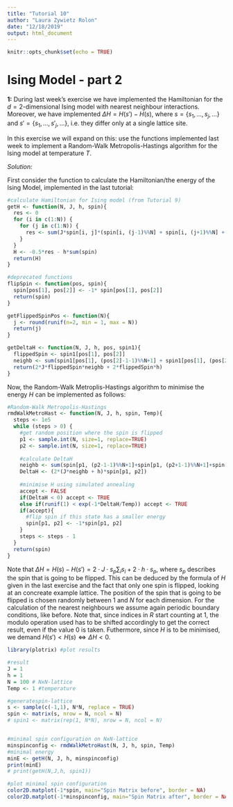 ```yaml
---
title: "Tutorial 10"
author: "Laura Zywietz Rolon"
date: "12/18/2019"
output: html_document
---
```


```r
knitr::opts_chunk$set(echo = TRUE)
```

# Ising Model - part 2

**1:** During last week's exercise we have implemented the Hamiltonian for the $d = 2$-dimensional Ising model with nearest neighbour interactions. Moreover, we have implemented $\Delta H = H(s') - H(s)$, where $s= \lbrace s_1, ..., s_j, ... \rbrace$ and $s'= \lbrace s_1, ..., s'_j, ... \rbrace$, i.e. they differ only at a single lattice site.

In this exercise we will expand on this: use the functions implemented last week to implement a Random-Walk Metropolis-Hastings algorithm for the Ising model at temperature $T$.

*Solution:*

First consider the function to calculate the Hamiltonian/the energy of the Ising Model, implemented in the last tutorial:
```r
#calculate Hamiltonian for Ising model (from Tutorial 9)
getH <- function(N, J, h, spin){
  res <- 0
  for (i in c(1:N)) {
    for (j in c(1:N)) {
      res <- sum(J*spin[i, j]*(spin[i, (j-1)%%N] + spin[i, (j+1)%%N] + spin[(i-1)%%N, j] + spin[(i+1)%%N, j]))
    }
  }
  H <- -0.5*res - h*sum(spin)
  return(H)
}
```

```r
#deprecated functions
flipSpin <- function(pos, spin){
  spin[pos[1], pos[2]] <- -1* spin[pos[1], pos[2]]
  return(spin)
}

getFlippedSpinPos <- function(N){
  j <- round(runif(n=2, min = 1, max = N))
  return(j)
}

getDeltaH <- function(N, J, h, pos, spin1){
  flippedSpin <- spin1[pos[1], pos[2]]
  neighb <- sum(spin1[pos[1], (pos[2]-1-1)%%N+1] + spin1[pos[1], (pos[2]+1-1)%%N+1] + spin1[(pos[1]-1-1)%%N+1, pos[2]] + spin1[(pos[1]+1-1)%%N+1, pos[2]])
  return(2*J*flippedSpin*neighb + 2*flippedSpin*h)
}
```

Now, the Random-Walk Metroplis-Hastings algorithm to minimise the energy $H$ can be implemented as follows:
```r
#Random-Walk Metropolis-Hastings
rmdWalkMetroHast <- function(N, J, h, spin, Temp){
  steps <- 1e5
  while (steps > 0) {
    #get random position where the spin is flipped
    p1 <- sample.int(N, size=1, replace=TRUE)
    p2 <- sample.int(N, size=1, replace=TRUE)
    
    #calculate DeltaH
    neighb <- sum(spin[p1, (p2-1-1)%%N+1]+spin[p1, (p2+1-1)%%N+1]+spin[(p1-1-1)%%N+1, p2]+spin[(p1+1-1)%%N+1, p2])
    DeltaH <- (2*(J*neighb + h)*spin[p1, p2])
    
    #minimise H using simulated annealing
    accept <- FALSE
    if(DeltaH < 0) accept <- TRUE
    else if(runif(1) < exp(-1*DeltaH/Temp)) accept <- TRUE
    if(accept){
      #flip spin if this state has a smaller energy
      spin[p1, p2] <- -1*spin[p1, p2]
    }
    steps <- steps - 1
  }
  return(spin)
}
```

Note that $\Delta H = H(s) - H(s') = 2 \cdot J \cdot s_p \sum_i s_i + 2\cdot h \cdot s_p$, where $s_p$ describes the spin that is going to be flipped. This can be deduced by the formula of $H$ given in the last exercise and the fact that only one spin is flipped, looking at an concreate example lattice. The position of the spin that is going to be flipped is chosen randomly between 1 and $N$ for each dimension. For the calculation of the nearest neighbours we assume again periodic boundary conditions, like before. Note that, since indices in $R$ start counting at 1, the modulo operation used has to be shifted accordingly to get the correct result, even if the value 0 is taken.
Futhermore, since $H$ is to be minimised, we demand $H(s') < H(s) \Leftrightarrow \Delta H < 0$.

```r
library(plotrix) #plot results

#result
J = 1
h = 1
N = 100 # NxN-lattice
Temp <- 1 #temperature

#generatespin-lattice
s <- sample(c(-1,1), N*N, replace = TRUE)
spin <- matrix(s, nrow = N, ncol = N)
# spin1 <- matrix(rep(1, N*N), nrow = N, ncol = N)


#minimal spin configuration on NxN-lattice
minspinconfig <- rmdWalkMetroHast(N, J, h, spin, Temp)
#minimal energy
minE <- getH(N, J, h, minspinconfig)
print(minE)
# print(getH(N,J,h, spin1))

#plot minimal spin configuration
color2D.matplot(-1*spin, main="Spin Matrix before", border = NA)
color2D.matplot(-1*minspinconfig, main="Spin Matrix after", border = NA)

```